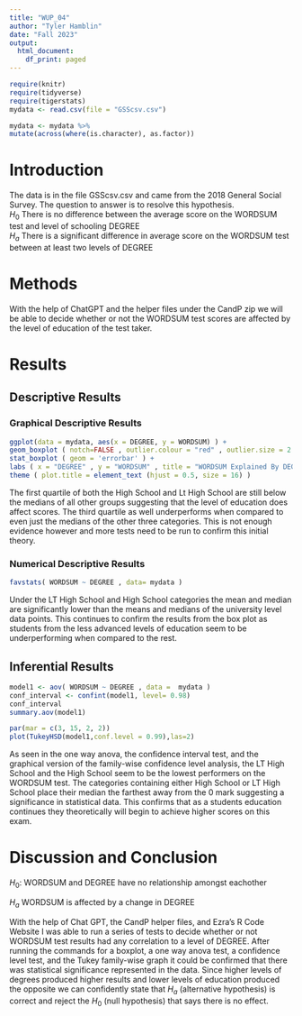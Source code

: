 ```yaml
---
title: "WUP_04"
author: "Tyler Hamblin"
date: "Fall 2023"
output:
  html_document:
    df_print: paged
---
```


```r
require(knitr)
require(tidyverse)
require(tigerstats)
mydata <- read.csv(file = "GSScsv.csv")
```

```r
mydata <- mydata %>%
mutate(across(where(is.character), as.factor))
```



# Introduction

<!--In this section you explain what you are trying to show.  Where did the data come from?  What is the research or other question you are trying to answer?!-->

The data is in the file GSScsv.csv and came from the 2018 General Social Survey.  The question to answer is to resolve this hypothesis.  
$H_0$ There is no difference between the average score on the WORDSUM test and level of schooling DEGREE  
$H_a$ There is a significant difference in average score on the WORDSUM test between at least two levels of DEGREE  

# Methods

<!--Mention that you intend to use chatGPT to the greatest extent possible. Give credit to chatGPT when you use it to create code in your report. Decide on your methods:  use "variable analysis" or other appropriate descriptors.  Make sure to choose at least one graphical method and at least one numerical method.!-->

With the help of ChatGPT and the helper files under the CandP zip we will be able to decide whether or not the WORDSUM test scores are affected by the level of education of the test taker. 



# Results

<!--Divide this section into two sub-sections:  One for your descriptive  results and one for your inferential results.!-->

## Descriptive Results

### Graphical Descriptive Results

<!--Graphical results here.  Make sure to show your code.  Provide appropriate labels for axes, giving units if possible, and provide a good title for the graph, too.  Use the graphical results to describe the patterns if any that exist in the data as focused toward the research question!-->

```r
ggplot(data = mydata, aes(x = DEGREE, y = WORDSUM) ) +
geom_boxplot ( notch=FALSE , outlier.colour = "red" , outlier.size = 2 , fill = "darkgray" ) +
stat_boxplot ( geom = 'errorbar' ) +
labs ( x = "DEGREE" , y = "WORDSUM" , title = "WORDSUM Explained By DEGREE" ) +
theme ( plot.title = element_text (hjust = 0.5, size = 16) )
```

The first quartile of both the High School and Lt High School are still below the medians of all other groups suggesting that the level of education does affect scores. The third quartile as well underperforms when compared to even just the medians of the other three categories. This is not enough evidence however and more tests need to be run to confirm this initial theory. 

### Numerical Descriptive Results

<!--Numerical results go here. Use the numerical results to describe the patterns if any that exist in the data as focused toward the research question!-->

```r
favstats( WORDSUM ~ DEGREE , data= mydata )
```

Under the LT High School and High School categories the mean and median are significantly lower than the means and medians of the university level data points. This continues to confirm the results from the box plot as students from the less advanced levels of education seem to be underperforming when compared to the rest. 


## Inferential Results

<!--State hypothesis clearly.  Make sure your discussion of the inferential test covers all the aspects that the test output produces, such as test statistic, p-value etc.  Make a decision about the null hypothesis, explain the assumptions on which the selected test/procedure was based, and why the chosen procedure satisfys the assumptions and is appropriate to answer the research question!-->

```r
model1 <- aov( WORDSUM ~ DEGREE , data =  mydata )
conf_interval <- confint(model1, level= 0.98)
conf_interval
summary.aov(model1)
```

```r
par(mar = c(3, 15, 2, 2))
plot(TukeyHSD(model1,conf.level = 0.99),las=2)
```

As seen in the one way anova, the confidence interval test, and the graphical version of the family-wise confidence level analysis, the LT High School and the High School seem to be the lowest performers on the WORDSUM test. The categories containing either High School or LT High School place their median the farthest away from the 0 mark suggesting a significance in statistical data. This confirms that as a students education continues they theoretically will begin to achieve higher scores on this exam. 

# Discussion and Conclusion

<!--Discussion and conclusion here.  If you found a relationship be sure to consider whether the relationship occurs because one of the variavbles causes the other, or whether they perhasps are related for some other reason.  Watch the chapter 6 videos from the GeorgeTown videos collection.!-->


$H_0$: WORDSUM and DEGREE have no relationship amongst eachother

$H_a$ WORDSUM is affected by a change in DEGREE 


With the help of Chat GPT, the CandP helper files, and Ezra's R Code Website I was able to run a series of tests to decide whether or not WORDSUM test results had any correlation to a level of DEGREE. After running the commands for a boxplot, a one way anova test, a confidence level test, and the Tukey family-wise graph it could be confirmed that there was statistical significance represented in the data. Since higher levels of degrees produced higher results and lower levels of education produced the opposite we can confidently state that $H_a$ (alternative hypothesis) is correct and reject the $H_0$ (null hypothesis) that says there is no effect. 


